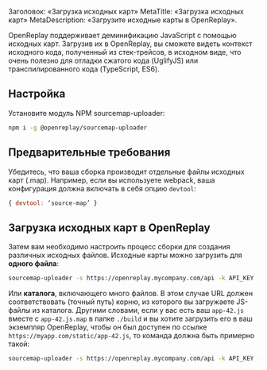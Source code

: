 Заголовок: «Загрузка исходных карт»
MetaTitle: «Загрузка исходных карт»
MetaDescription: «Загрузите исходные карты в OpenReplay».

OpenReplay поддерживает деминификацию JavaScript с помощью исходных карт. Загрузив их в OpenReplay, вы сможете видеть контекст исходного кода, полученный из стек-трейсов, в исходном виде, что очень полезно для отладки сжатого кода (UglifyJS) или транспилированного кода (TypeScript, ES6).

## Настройка

Установите модуль NPM sourcemap-uploader:


```bash
npm i -g @openreplay/sourcemap-uploader
```


## Предварительные требования

Убедитесь, что ваша сборка производит отдельные файлы исходных карт (.map). Например, если вы используете webpack, ваша конфигурация должна включать в себя опцию `devtool`:


```js
{ devtool: ‘source-map’ }
```


## Загрузка исходных карт в OpenReplay

Затем вам необходимо настроить процесс сборки для создания различных исходных файлов. Исходные карты можно загрузить для **одного файла**:


```bash
sourcemap-uploader -s https://openreplay.mycompany.com/api -k API_KEY -p PROJECT_KEY file -m ./dist/index.js.map -u https://myapp.com/index.js
```


Или **каталога**, включающего много файлов. В этом случае URL должен соответствовать (точный путь) корню, из которого вы загружаете JS-файлы из каталога. Другими словами, если у вас есть ваш `app-42.js` вместе с `app-42.js.map` в папке `./build` и вы хотите загрузить его в ваш экземпляр OpenReplay, чтобы он был доступен по ссылке `https://myapp.com/static/app-42.js`, то команда должна быть примерно такой:


```bash
sourcemap-uploader -s https://openreplay.mycompany.com/api -k API_KEY -p PROJECT_KEY dir -m ./build -u https://myapp.com/static
```

